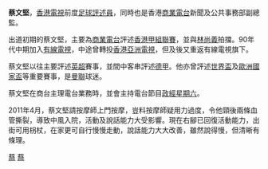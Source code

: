 '''蔡文堅'''，[[香港|香港]][[電視|電視]]前度[[足球評述員|足球評述員]]，同時也是香港[[商業電台|商業電台]]新聞及公共事務部副總監。

出道初期的蔡文堅，主要為[[商業電台|商業電台]]評述[[香港甲組聯賽|香港甲組聯賽]]，並與[[林尚義|林尚義]]拍擋。90年代中期加入[[香港有線電視|有線電視]]，中途曾轉投[[香港亞洲電視|香港亞洲電視]]，但及後又重返有線電視旗下。

蔡文堅以往主要評述[[英超|英超]]賽事，並間中客串評述[[德甲|德甲]]。他亦曾評述[[世界盃|世界盃]]及[[歐洲國家盃|歐洲國家盃]]等重要賽事，是[[曼聯|曼聯]]球迷。

蔡文堅在商台主理電台業務時，並會主持電台節目[[政經星期六|政經星期六]]。

2011年4月，蔡文堅請按摩師上門按摩，豈料按摩師疑用力過度，令他頸後兩條血管撕裂，導致中風入院，活動及說話能力大受影響。現在右腳已回復活動能力，出街可用枴杖，在家更可自行慢慢走動，說話能力大大改善，雖然說得慢，但清晰有條理。

{{HK-bio-stub}}

{{商業電台唱片騎師}}
[[Category:香港主持人|蔡]]
[[Category:香港足球評述員|蔡]]